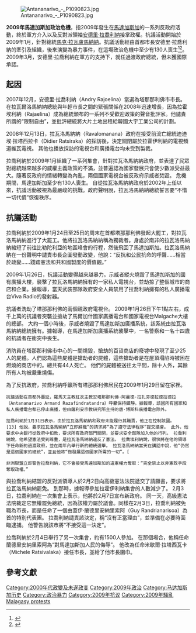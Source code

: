 {{Infobox military conflict
| conflict          = 2009年馬達加斯加政治危機
| date              = 2009年1月26日至11月7日 <br>({{Age in years, months, weeks and days|month1=1|day1=26|year1=2009|month2=11|day2=7|year2=2009}})
| image             = 2009_Malagasy_political_crisis.png
| image_size        = 300px
| caption           = 2009年1月馬達加斯加的抗議活動
| place             = [[馬達加斯加|馬達加斯加]]
| result            = {{plainlist |
* Resignation of President Ravalomanana
* Installation of [[Antananarivo|Antananarivo]] mayor [[Andry_Rajoelina|Andry Rajoelina]] as President of the "[[High_Transitional_Authority|High Transitional Authority of Madagascar]]" after a [[coup_d'état|coup d'état]]
* End of the [[Third_Republic_of_Madagascar|Third Republic of Madagascar]]
  }}
| causes            = Government seizure of opposition television station owned by Rajoelina on 13 December 2008
| combatant1        = 
| combatant2        = 
| commander1        = 
| commander2        = 
| strength1         = 
| strength2         = 
| casualties1       = 
| casualties2       = 
| casualties3       = 135人死亡<ref name="135killed" />
}}
[[File:Antananarivo_-_P1090823.jpg|thumb]]

'''2009年馬達加斯加政治危機'''，指2009年發生在[[馬達加斯加|馬達加斯加]]的一系列反政府活動，終於軍方介入以及反對派領袖[[安德里·拉喬利納|安德里·拉喬利納]]接掌政權。抗議活動開始於2009年1月，針對總統[[馬克·拉瓦盧馬納納|馬克·拉瓦盧馬納納]]。抗議活動經由首都市長安德里·拉喬利納的牽引及組織，後來演變為暴力事件，在這場政治危機中至少有130人喪生<ref name="新聞分析：馬達加斯加政治危機短期難以化解">{{cite news| language =| author =白景山| coauthors =| url =http://news.cqnews.net/48djph/200904/t20090413_3166119.htm| title =新聞分析：馬達加斯加政治危機短期難以化解| work =新华社| publisher =新华社| pages =| date =2009-04-12| accessdate =2010-01-24| deadurl =yes| archiveurl =https://web.archive.org/web/20090904224449/http://news.cqnews.net/48djph/200904/t20090413_3166119.htm| archivedate =2009-09-04}}</ref><ref name="政治危機和社會動蕩使馬達加斯加經濟受重創">{{cite news  | language =  | author =劉芳  | coauthors =  | url =http://news.xinhuanet.com/world/2009-02/18/content_10836594.htm  | title =政治危機和社會動蕩使馬達加斯加經濟受重創  | work =新华社  | publisher =新华社  | pages =  | date =2009-02-17  | accessdate =2010-01-24  | archive-date =2010-11-24  | archive-url =https://web.archive.org/web/20101124091807/http://news.xinhuanet.com/world/2009-02/18/content_10836594.htm  | dead-url =no  }}</ref>。2009年3月，安德里·拉喬利納在軍方的支持下，就任過渡政府總統，但未獲國際承認。

==起因==
2007年12月，安德里·拉喬利納（Andry Rajoelina）當選為塔那那利佛市市長。 在拉瓦爾洛馬納納總統與年輕市長之間的緊張關係在2008年迅速增長，因為拉霍埃利納（Rajaelina）成為總統頒布的一系列不受歡迎政策的聲音批評家。他譴責所謂的“限制自由”，並批評總統將大片土地出租給韓國大宇工業公司的計劃。

2008年12月13日，拉瓦洛馬納納（Ravalomanana）政府在接受前流亡總統迪迪埃·拉塔西拉卡（Didier Ratsiraka）的採訪後，決定關閉屬於拉霍伊利納的電視頻道維瓦電視。 其他也播放採訪的電視台和廣播電台均未受到製裁。

拉喬利納於2009年1月組織了一系列集會，針對拉瓦洛馬納納政府，並表達了民眾對總統越來越多的威權主義政策的不滿，並普遍認為國家發展只會使少數派受益最大。隨著反政府的情緒轉變為內亂，兩個國家電視台被反政府示威者焚毀。 危機期間，馬達加斯加至少有130人喪生。 自從拉瓦洛馬納納政府於2002年上任以來，抗議活動被視為最嚴峻的挑戰。政府聲明說，拉瓦洛馬納納總統誓言要“不惜一切代價”恢復秩序。

==抗議活動==
拉喬利納於2009年1月24日至25日的周末在首都塔那那利佛發起大罷工，對拉瓦洛馬納納進行了大罷工。他將拉瓦洛馬納納稱為獨裁者。身處於南非的拉瓦洛馬納納縮短了前往比勒陀利亞的地區峰會的行程，然後飛回了馬達加斯加。拉瓦洛馬納納在一份聲明中譴責市長企圖發動政變，他說：“反抗和公民抗命的呼聲……相當於政變……踐踏憲法和共和國製度的價值觀。” 

2009年1月26日，抗議活動變得越來越暴力。示威者縱火燒毀了馬達加斯加的國有廣播大樓，襲擊了拉瓦洛馬納納擁有的一家私人電視台，並劫掠了整個城市的商店和企業。據報導，當天武裝部隊政府安全人員禁用了拉喬利納擁有的私人廣播電台Viva Radio的發射器。

抗議者洗劫了塔那那利佛的兩個親政府電視台。  2009年1月26日下午1點左右，成千上萬的抗議者突襲並搶劫了馬爾加什國家廣播電台和國家電視台Malgache大樓的總部。 大約一個小時後，示威者燒毀了馬達加斯加廣播系統，該系統由拉瓦洛馬納納總統擁有。據報導，在馬達加斯加廣播系統襲擊中，一名警察和一名十四歲的抗議者在衝突中喪生。

消防員在塔那那利佛市中心的一間燒毀，搶劫的百貨商店的廢墟中發現了至少25人的屍體。人們認為這些屍體是搶劫者的屍體，這些搶劫者是在屋頂塌陷時被困在燃燒的商店中的。總共有44人死亡。 他們的屍體被送往太平間，除十人外，其餘所有人均被嚴重燒傷。

為了反抗政府，拉喬利納呼籲所有塔那那利佛居民在2009年1月29日留在家裡。

 抗議活動在首都外蔓延，羅馬天主教紅衣主教安塔那那利佛·阿曼德·拉扎芬德拉德拉德拉（Antananarivo Armand Razafindratandra）呼籲保持鎮靜。據報導，該國所有國家和私人廣播電台都已停止廣播，但由薩利安宗教研究所主持的唐·博斯科廣播電台除外。

 拉喬利納於1月31日表示，由於拉瓦洛馬納納和政府未能履行其職責，他正在控制該國。[13] 他說，要求拉瓦洛馬納納“立即辭職”的請求將“為了遵守法律程序”提交議會。 此外，他要求中央銀行從政府中扣款，要求所有政府部門關閉，並要求安全部隊加入他的行列。 拉喬利納說，他希望憲法受到尊重，是拉瓦洛馬納納違反了憲法。 拉喬埃利納說，很快將在他的領導下任命新的過渡政府，並在兩年內舉行新的總統選舉。 拉瓦洛馬納納當天在講話中說，他“仍然是這個國家的總統”，並且他將“做發展這個國家所需的一切”。[

 非洲聯盟立即警告拉喬利納，它不會接受馬達加斯加的違憲權力奪取：“完全禁止以非憲政手段奪取政權。” 

與拉喬利納結盟的反對派領導人於2月2日向高級憲法法院遞交了請願書，要求將拉瓦洛馬納納罷免。 到那時，據報導參加拉霍伊利納集會的人數減少了。 2月3日，拉喬利納在一次集會上表示，他將於2月7日宣布新政府。 同一天，高級憲法法院裁定它無權罷免總統，因為該權力屬於議會。同樣在2月3日，拉喬利納被免職為市長，而是任命了一個由蓋伊·蘭德里安納里索阿（Guy Randrianarisoa）為首的特別代表團。 拉喬利納譴責該決定，稱“沒有正當理由”，並準備在必要時面臨逮捕。 他警告說該市將“不接受這一決定”。

拉喬利納於2月4日舉行了另一次集會，約有1500人參加。 在那個場合，他稱任命蘭德里安納里索阿為“對馬達加斯加人民的侮辱”。 他改為任命米歇爾·拉塔西瓦卡（Michele Ratsivalaka）接任市長，並給了他市長圍巾。

==參考文獻==
{{reflist
| colwidth = 30em
| refs =
<ref name="135killed">
{{cite news
| title = Thirty-four protesters hurt in Madagascar's capital
| work=[[Reuters|Reuters]]
| date = 28 March 2009| first = Alain
| last = Iloniaina
| url = http://uk.reuters.com/article/oilRpt/idUKLS47884820090328?sp=true
| access-date = 28 March 2012
}}
</ref>
}}
{{政变}}

{{authority control}}

{{DEFAULTSORT:2009 Malagasy Political Crisis}}
[[Category:2000年代政變及未遂政变|Category:2000年代政變及未遂政变]]
[[Category:2009年政治|Category:2009年政治]]
[[Category:马达加斯加历史|Category:马达加斯加历史]]
[[Category:政治暴力|Category:政治暴力]]
[[Category:2009年抗议|Category:2009年抗议]]
[[Category:2009年騷亂|Category:2009年騷亂]]
[[Category:2009年馬達加斯加|Malagasy protests]]